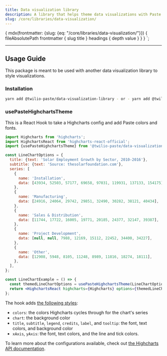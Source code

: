 ```yaml
---
title: Data visualization library
description: A library that helps theme data visualizations with Paste tokens.
slug: /core/libraries/data-visualization/
---
```




  {
    mdx(frontmatter: {slug: {eq: "/core/libraries/data-visualization/"}}) {
      fileAbsolutePath
      frontmatter {
        slug
        title
      }
      headings {
        depth
        value
      }
    }
  }
`;

<GenericHeader
  name="Data visualization library"
  categoryRoute={SidebarCategoryRoutes.LIBRARIES}
  githubUrl="https://github.com/twilio-labs/paste/tree/main/packages/paste-libraries/data-visualization"
  storybookUrl="/?path=/story/libraries-data-visualization"
  packageName={PackageJSON.name}
  version={PackageJSON.version}
  description={PackageJSON.description}
/>

---

<contentwrapper>
<PageAside data={props.data.mdx} />
<content>

## Usage Guide

This package is meant to be used with another data visualization library to style visualizations.

### Installation

```bash
yarn add @twilio-paste/data-visualization-library - or - yarn add @twilio-paste/core/data-visualization-library
```

### usePasteHighchartsTheme

This is a React Hook to take a Highcharts config and add Paste colors and fonts.

```jsx
import Highcharts from 'highcharts';
import HighchartsReact from 'highcharts-react-official';
import {usePasteHighchartsTheme} from '@twilio-paste/data-visualization-library';

const LineChartOptions = {
  title: {text: 'Solar Employment Growth by Sector, 2010-2016'},
  subtitle: {text: 'Source: thesolarfoundation.com'},
  series: [
    {
      name: 'Installation',
      data: [43934, 52503, 57177, 69658, 97031, 119931, 137133, 154175],
    },
    {
      name: 'Manufacturing',
      data: [24916, 24064, 29742, 29851, 32490, 30282, 38121, 40434],
    },
    {
      name: 'Sales & Distribution',
      data: [11744, 17722, 16005, 19771, 20185, 24377, 32147, 39387],
    },
    {
      name: 'Project Development',
      data: [null, null, 7988, 12169, 15112, 22452, 34400, 34227],
    },
    {
      name: 'Other',
      data: [12908, 5948, 8105, 11248, 8989, 11816, 18274, 18111],
    },
  ],
};

const LineChartExample = () => {
  const themedLineChartOptions = usePasteHighchartsTheme(LineChartOptions);
  return <HighchartsReact highcharts={Highcharts} options={themedLineChartOptions} />;
};
```

The hook adds [the following styles](https://github.com/twilio-labs/paste/blob/4aefbe75d7c34ebdab209be14073426c1632d8a9/packages/paste-libraries/data-visualization/src/usePasteHighchartsTheme.tsx#L42):

- `colors`: the colors Highcharts cycles through for the chart's series
- `chart`: the background color
- `title`, `subtitle`, `legend`, `credits`, `label`, and `tooltip`: the font, text colors, and background color
- `xAxis`, `yAxis`: the font, text colors, and the line and tick colors.

To learn more about the configurations available, check out [the Highcharts API documentation](https://api.highcharts.com/highcharts/).

<ChangelogRevealer>
  <Changelog />
</ChangelogRevealer>

</content>

</contentwrapper>
